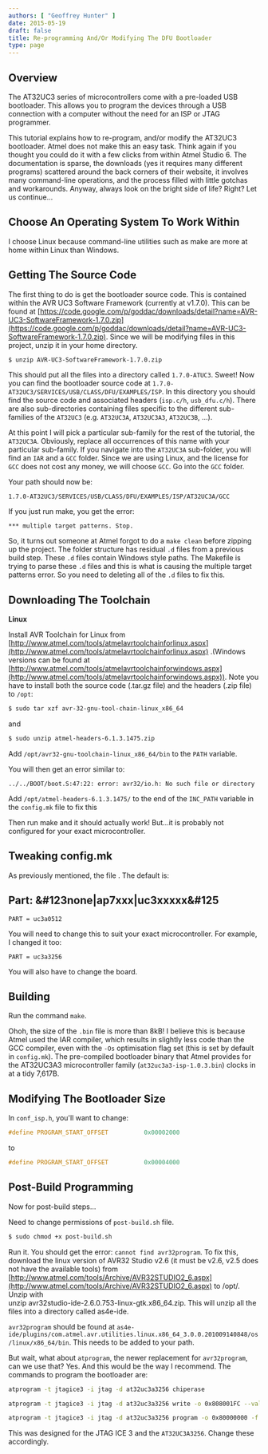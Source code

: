 ```yaml
---
authors: [ "Geoffrey Hunter" ]
date: 2015-05-19
draft: false
title: Re-programming And/Or Modifying The DFU Bootloader
type: page
---
```


## Overview

The AT32UC3 series of microcontrollers come with a pre-loaded USB bootloader. This allows you to program the devices through a USB connection with a computer without the need for an ISP or JTAG programmer.

This tutorial explains how to re-program, and/or modify the AT32UC3 bootloader. Atmel does not make this an easy task. Think again if you thought you could do it with a few clicks from within Atmel Studio 6. The documentation is sparse, the downloads (yes it requires many different programs) scattered around the back corners of their website, it involves many command-line operations, and the process filled with little gotchas and workarounds. Anyway, always look on the bright side of life? Right? Let us continue...

## Choose An Operating System To Work Within

I choose Linux because command-line utilities such as make are more at home within Linux than Windows.

## Getting The Source Code

The first thing to do is get the bootloader source code. This is contained within the AVR UC3 Software Framework (currently at v1.7.0). This can be found at [https://code.google.com/p/goddac/downloads/detail?name=AVR-UC3-SoftwareFramework-1.7.0.zip](https://code.google.com/p/goddac/downloads/detail?name=AVR-UC3-SoftwareFramework-1.7.0.zip). Since we will be modifying files in this project, unzip it in your home directory.

```sh
$ unzip AVR-UC3-SoftwareFramework-1.7.0.zip
```

This should put all the files into a directory called `1.7.0-ATUC3`. Sweet! Now you can find the bootloader source code at `1.7.0-AT32UC3/SERVICES/USB/CLASS/DFU/EXAMPLES/ISP`. In this directory you should find the source code and associated headers (`isp.c/h`, `usb_dfu.c/h`). There are also sub-directories containing files specific to the different sub-families of the `AT32UC3` (e.g. `AT32UC3A`, `AT32UC3A3`, `AT32UC3B`, ...).

At this point I will pick a particular sub-family for the rest of the tutorial, the `AT32UC3A`. Obviously, replace all occurrences of this name with your particular sub-family. If you navigate into the `AT32UC3A` sub-folder, you will find an `IAR` and a `GCC` folder. Since we are using Linux, and the license for `GCC` does not cost any money, we will choose `GCC`. Go into the `GCC`
 folder.

Your path should now be:

```
1.7.0-AT32UC3/SERVICES/USB/CLASS/DFU/EXAMPLES/ISP/AT32UC3A/GCC
```

If you just run make, you get the error:

```text
*** multiple target patterns. Stop.
```

So, it turns out someone at Atmel forgot to do a `make clean` before zipping up the project. The folder structure has residual `.d` files from a previous build step. These `.d` files contain Windows style paths. The Makefile is trying to parse these `.d` files and this is what is causing the multiple target patterns error. So you need to deleting all of the `.d` files to fix this.

## Downloading The Toolchain

**Linux**

Install AVR Toolchain for Linux from [http://www.atmel.com/tools/atmelavrtoolchainforlinux.aspx](http://www.atmel.com/tools/atmelavrtoolchainforlinux.aspx) .(Windows versions can be found at [http://www.atmel.com/tools/atmelavrtoolchainforwindows.aspx](http://www.atmel.com/tools/atmelavrtoolchainforwindows.aspx)). Note you have to install both the source code (.tar.gz file) and the headers (.zip file) to `/opt`:

```sh
$ sudo tar xzf avr-32-gnu-tool-chain-linux_x86_64
```

and

```sh  
$ sudo unzip atmel-headers-6.1.3.1475.zip
```

Add `/opt/avr32-gnu-toolchain-linux_x86_64/bin` to the `PATH` variable.

You will then get an error similar to:  

```
../../BOOT/boot.S:47:22: error: avr32/io.h: No such file or directory  
```

Add `/opt/atmel-headers-6.1.3.1475/` to the end of the `INC_PATH` variable in the `config.mk` file to fix this

Then run make and it should actually work! But...it is probably not configured for your exact microcontroller.

## Tweaking config.mk

As previously mentioned, the file . The default is:

## Part: &#123none|ap7xxx|uc3xxxxx&#125

```
PART = uc3a0512
```

You will need to change this to suit your exact microcontroller. For example, I changed it too:

```
PART = uc3a3256
```

You will also have to change the board.

## Building

Run the command `make`.

Ohoh, the size of the `.bin` file is more than 8kB! I believe this is because Atmel used the IAR compiler, which results in slightly less code than the GCC compiler, even with the `-Os` optimisation flag set (this is set by default in `config.mk`). The pre-compiled bootloader binary that Atmel provides for the AT32UC3A3 microcontroller family (`at32uc3a3-isp-1.0.3.bin`) clocks in at a tidy 7,617B. 

## Modifying The Bootloader Size

In `conf_isp.h`, you'll want to change:

```c
#define PROGRAM_START_OFFSET          0x00002000
```

to

```c
#define PROGRAM_START_OFFSET          0x00004000
```

## Post-Build Programming

Now for post-build steps...

Need to change permissions of `post-build.sh` file.

```sh
$ sudo chmod +x post-build.sh
```

Run it. You should get the error: `cannot find avr32program`. To fix this, download the linux version of AVR32 Studio v2.6 (it must be v2.6, v2.5 does not have the available tools) from  
[http://www.atmel.com/tools/Archive/AVR32STUDIO2_6.aspx](http://www.atmel.com/tools/Archive/AVR32STUDIO2_6.aspx) to /opt/. Unzip with   
unzip avr32studio-ide-2.6.0.753-linux-gtk.x86_64.zip. This will unzip all the files into a directory called as4e-ide.

`avr32program` should be found at `as4e-ide/plugins/com.atmel.avr.utilities.linux.x86_64_3.0.0.201009140848/os/linux/x86_64/bin`. This needs to be added to your path.

But wait, what about `atprogram`, the newer replacement for `avr32program`, can we use that? Yes. And this would be the way I recommend. The commands to program the bootloader are:

```sh
atprogram -t jtagice3 -i jtag -d at32uc3a3256 chiperase

atprogram -t jtagice3 -i jtag -d at32uc3a3256 write -o 0x808001FC --values 0x929E2A9E

atprogram -t jtagice3 -i jtag -d at32uc3a3256 program -o 0x80000000 -f at32uc3a3-isp.bin --verify write -fs -o 0xFFFE1410 --values FFF7FFFF
```

This was designed for the JTAG ICE 3 and the `AT32UC3A3256`. Change these accordingly.

